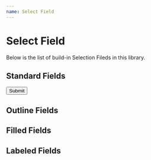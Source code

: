```yaml
---
name: Select Field
---
```



# Select Field

Below is the list of build-in Selection Fileds in this library.

<Props of={EditField} />

## Standard Fields

<Playground>
  <form>
    <div style={{ margin: 10 }}>
      <EditField
        label="Select Field"
        type="select"
        required
        options={[
          {
            label: 'Option 1',
            value: 1
          },
          {
            label: 'Option 2',
            value: 2
          },
          { divide: true },
          {
            label: 'Option 3',
            value: 3
          }
        ]}
      />
    </div>
    <div style={{ margin: 10 }}>
      <EditField
        label="Select Field"
        type="select"
        options={[
          {
            label: 'Option 1',
            value: 1,
            group: 'Group 1'
          },
          {
            label: 'Option 2',
            value: 2,
            group: 'Group 1'
          },
          { divide: true, group: 'Group 1' },
          {
            label: 'Option 3',
            value: 3,
            group: 'Group 2'
          },
          {
            label: 'Option 4',
            value: 4,
            group: 'Group 2'
          }
        ]}
      />
    </div>
    <div style={{ margin: 10 }}>
      <Button color="primary" variant="contained" type="submit">
        Submit
      </Button>
    </div>
  </form>
</Playground>

## Outline Fields

<Playground>
  <div style={{ margin: 10 }}>
    <EditField
      label="Select Field"
      variant="outlined"
      type="select"
      required
      options={[
        {
          label: 'Option 1',
          value: 1
        },
        {
          label: 'Option 2',
          value: 2
        },
        { divide: true },
        {
          label: 'Option 3',
          value: 3
        }
      ]}
    />
  </div>
  <div style={{ margin: 10 }}>
    <EditField
      label="Select Field"
      variant="outlined"
      type="select"
      options={[
        {
          label: 'Option 1',
          value: 1,
          group: 'Group 1'
        },
        {
          label: 'Option 2',
          value: 2,
          group: 'Group 1'
        },
        { divide: true, group: 'Group 1' },
        {
          label: 'Option 3',
          value: 3,
          group: 'Group 2'
        },
        {
          label: 'Option 4',
          value: 4,
          group: 'Group 2'
        }
      ]}
    />
  </div>
</Playground>

## Filled Fields

<Playground>
  <div style={{ margin: 10 }}>
    <EditField
      label="Select Field"
      variant="filled"
      type="select"
      required
      options={[
        {
          label: 'Option 1',
          value: 1
        },
        {
          label: 'Option 2',
          value: 2
        },
        { divide: true },
        {
          label: 'Option 3',
          value: 3
        }
      ]}
    />
  </div>
  <div style={{ margin: 10 }}>
    <EditField
      label="Select Field"
      variant="filled"
      type="select"
      options={[
        {
          label: 'Option 1',
          value: 1,
          group: 'Group 1'
        },
        {
          label: 'Option 2',
          value: 2,
          group: 'Group 1'
        },
        { divide: true, group: 'Group 1' },
        {
          label: 'Option 3',
          value: 3,
          group: 'Group 2'
        },
        {
          label: 'Option 4',
          value: 4,
          group: 'Group 2'
        }
      ]}
    />
  </div>
</Playground>

## Labeled Fields

<Playground>
  <div style={{ margin: 10 }}>
    <EditField
      label="Select Field"
      variant="labeled"
      type="select"
      required
      options={[
        {
          label: 'Option 1',
          value: 1
        },
        {
          label: 'Option 2',
          value: 2
        },
        { divide: true },
        {
          label: 'Option 3',
          value: 3
        }
      ]}
    />
  </div>
  <div style={{ margin: 10 }}>
    <EditField
      label="Select Field"
      variant="labeled"
      type="select"
      options={[
        {
          label: 'Option 1',
          value: 1,
          group: 'Group 1'
        },
        {
          label: 'Option 2',
          value: 2,
          group: 'Group 1'
        },
        { divide: true, group: 'Group 1' },
        {
          label: 'Option 3',
          value: 3,
          group: 'Group 2'
        },
        {
          label: 'Option 4',
          value: 4,
          group: 'Group 2'
        }
      ]}
    />
  </div>
</Playground>
